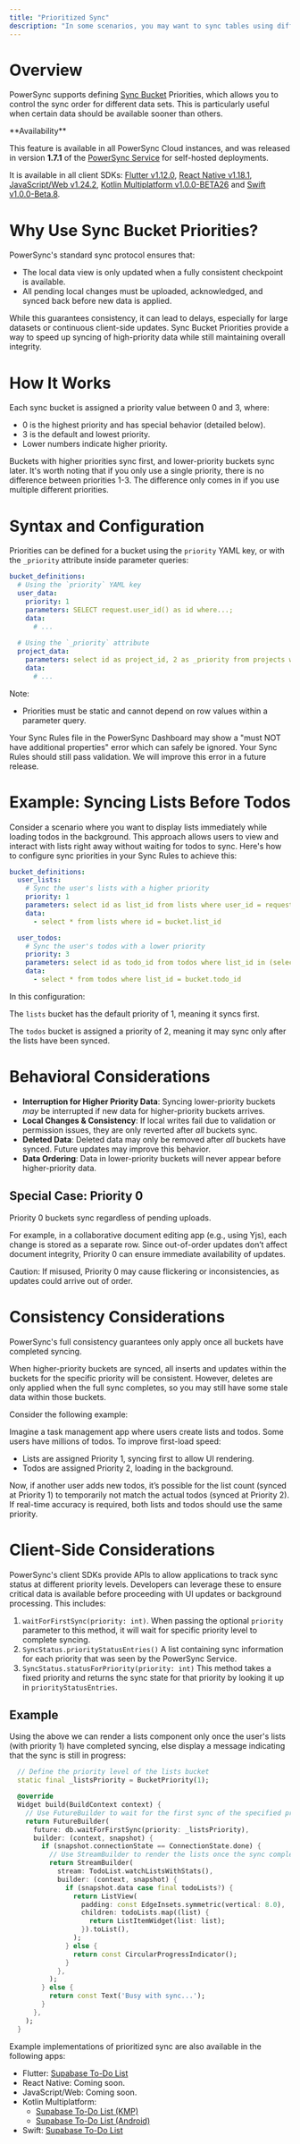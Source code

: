 ```yaml
---
title: "Prioritized Sync"
description: "In some scenarios, you may want to sync tables using different priorities. For example, you may want to sync a subset of all tables first to log a user in as fast as possible, then sync the remaining tables in the background."
---
```


# Overview

PowerSync supports defining [Sync Bucket](/usage/sync-rules/organize-data-into-buckets) Priorities, which allows you to control the sync order for different data sets. This is particularly useful when certain data should be available sooner than others.

<Note>
**Availability**

This feature is available in all PowerSync Cloud instances, and was released in version **1.7.1** of the [PowerSync Service](https://hub.docker.com/r/journeyapps/powersync-service) for self-hosted deployments.

It is available in all client SDKs: [Flutter v1.12.0](/client-sdk-references/flutter), [React Native v1.18.1](/client-sdk-references/react-native-and-expo), [JavaScript/Web v1.24.2](/client-sdk-references/javascript-web), [Kotlin Multiplatform v1.0.0-BETA26](/client-sdk-references/kotlin-multiplatform) and [Swift v1.0.0-Beta.8](/client-sdk-references/swift).

</Note>

# Why Use Sync Bucket Priorities?

PowerSync's standard sync protocol ensures that:
- The local data view is only updated when a fully consistent checkpoint is available.
- All pending local changes must be uploaded, acknowledged, and synced back before new data is applied.

While this guarantees consistency, it can lead to delays, especially for large datasets or continuous client-side updates. Sync Bucket Priorities provide a way to speed up syncing of high-priority data while still maintaining overall integrity.

# How It Works

Each sync bucket is assigned a priority value between 0 and 3, where:

- 0 is the highest priority and has special behavior (detailed below).
- 3 is the default and lowest priority.
- Lower numbers indicate higher priority.

Buckets with higher priorities sync first, and lower-priority buckets sync later. It's worth noting that if you only use a single priority, there is no difference between priorities 1-3. The difference only comes in if you use multiple different priorities.

# Syntax and Configuration

Priorities can be defined for a bucket using the `priority` YAML key, or with the `_priority` attribute inside parameter queries:

```yaml
bucket_definitions:
  # Using the `priority` YAML key
  user_data:
    priority: 1
    parameters: SELECT request.user_id() as id where...;
    data: 
      # ...
  
  # Using the `_priority` attribute
  project_data:
    parameters: select id as project_id, 2 as _priority from projects where ...; # This approach is useful when you have multiple parameter queries with different priorities.
    data: 
      # ...
```    

Note:
- Priorities must be static and cannot depend on row values within a parameter query.

<Note>
Your Sync Rules file in the PowerSync Dashboard may show a "must NOT have additional properties" error which can safely be ignored. Your Sync Rules should still pass validation. We will improve this error in a future release.
</Note>

# Example: Syncing Lists Before Todos

Consider a scenario where you want to display lists immediately while loading todos in the background. This approach allows users to view and interact with lists right away without waiting for todos to sync. Here's how to configure sync priorities in your Sync Rules to achieve this:

```yaml
bucket_definitions:
  user_lists:
    # Sync the user's lists with a higher priority
    priority: 1
    parameters: select id as list_id from lists where user_id = request.user_id()
    data:
      - select * from lists where id = bucket.list_id

  user_todos:
    # Sync the user's todos with a lower priority
    priority: 3
    parameters: select id as todo_id from todos where list_id in (select id from lists where user_id = request.user_id())
    data:
      - select * from todos where list_id = bucket.todo_id
```

In this configuration:

The `lists` bucket has the default priority of 1, meaning it syncs first.

The `todos` bucket is assigned a priority of 2, meaning it may sync only after the lists have been synced.


# Behavioral Considerations

- **Interruption for Higher Priority Data**: Syncing lower-priority buckets _may_ be interrupted if new data for higher-priority buckets arrives.
- **Local Changes & Consistency**: If local writes fail due to validation or permission issues, they are only reverted after _all_ buckets sync.
- **Deleted Data**: Deleted data may only be removed after _all_ buckets have synced. Future updates may improve this behavior.
- **Data Ordering**: Data in lower-priority buckets will never appear before higher-priority data.

## Special Case: Priority 0

Priority 0 buckets sync regardless of pending uploads.

For example, in a collaborative document editing app (e.g., using Yjs), each change is stored as a separate row. Since out-of-order updates don’t affect document integrity, Priority 0 can ensure immediate availability of updates.

Caution: If misused, Priority 0 may cause flickering or inconsistencies, as updates could arrive out of order.

# Consistency Considerations

PowerSync's full consistency guarantees only apply once all buckets have completed syncing.

When higher-priority buckets are synced, all inserts and updates within the buckets for the specific priority will be consistent. However, deletes are only applied when the full sync completes, so you may still have some stale data within those buckets.

Consider the following example:

Imagine a task management app where users create lists and todos. Some users have millions of todos. To improve first-load speed:

- Lists are assigned Priority 1, syncing first to allow UI rendering.
- Todos are assigned Priority 2, loading in the background.

Now, if another user adds new todos, it’s possible for the list count (synced at Priority 1) to temporarily not match the actual todos (synced at Priority 2). If real-time accuracy is required, both lists and todos should use the same priority.

# Client-Side Considerations

PowerSync's client SDKs provide APIs to allow applications to track sync status at different priority levels. Developers can leverage these to ensure critical data is available before proceeding with UI updates or background processing. This includes:

1. `waitForFirstSync(priority: int)`. When passing the optional `priority` parameter to this method, it will wait for specific priority level to complete syncing. 
2. `SyncStatus.priorityStatusEntries()` A list containing sync information for each priority that was seen by the PowerSync Service.
3. `SyncStatus.statusForPriority(priority: int)` This method takes a fixed priority and returns the sync state for that priority by looking it up in `priorityStatusEntries`.

## Example
Using the above we can render a lists component only once the user's lists (with priority 1) have completed syncing, else display a message indicating that the sync is still in progress:

```dart
  // Define the priority level of the lists bucket
  static final _listsPriority = BucketPriority(1);

  @override
  Widget build(BuildContext context) {
    // Use FutureBuilder to wait for the first sync of the specified priority to complete
    return FutureBuilder(
      future: db.waitForFirstSync(priority: _listsPriority),
      builder: (context, snapshot) {
        if (snapshot.connectionState == ConnectionState.done) {
          // Use StreamBuilder to render the lists once the sync completes
          return StreamBuilder(
            stream: TodoList.watchListsWithStats(),
            builder: (context, snapshot) {
              if (snapshot.data case final todoLists?) {
                return ListView(
                  padding: const EdgeInsets.symmetric(vertical: 8.0),
                  children: todoLists.map((list) {
                    return ListItemWidget(list: list);
                  }).toList(),
                );
              } else {
                return const CircularProgressIndicator();
              }
            },
          );
        } else {
          return const Text('Busy with sync...');
        }
      },
    );
  }

```

Example implementations of prioritized sync are also available in the following apps:
- Flutter: [Supabase To-Do List](https://github.com/powersync-ja/powersync.dart/tree/main/demos/supabase-todolist)
- React Native: Coming soon.
- JavaScript/Web: Coming soon.
- Kotlin Multiplatform: 
  - [Supabase To-Do List (KMP)](https://github.com/powersync-ja/powersync-kotlin/blob/main/demos/supabase-todolist/shared/src/commonMain/kotlin/com/powersync/demos/App.kt#L46)
  - [Supabase To-Do List (Android)](https://github.com/powersync-ja/powersync-kotlin/blob/main/demos/android-supabase-todolist/app/src/main/java/com/powersync/androidexample/screens/HomeScreen.kt#L69)
- Swift: [Supabase To-Do List](https://github.com/powersync-ja/powersync-swift/tree/main/Demo)